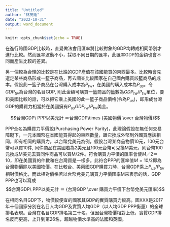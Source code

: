 ```yaml
---
title: "Untitled"
author: "林茂廷"
date: "2022-10-31"
output: word_document
---
```


```r
knitr::opts_chunk$set(echo = TRUE)
```

在進行跨國GDP比較時，直覺做法會用匯率將比較對象的GDP均轉成相同幣別才進行比較。然而匯率波動不小，採取不同日期的匯率，此匯率GDP的金額也會不同而產生比較的差異。

另一個較為合理的比較是在比誰的GDP產值在該國能買的東西最多。比較時會先選定某些商品形成一籃子商品，再去調查比較國家在自己國內購買該籃商品的成本。假設此一籃子商品在台灣購入成本為$P_{tw}$，在美國的購入成本為$P_{us}$。令$GDP_{tw}$為台灣的名目GDP, 則此金額可購買一籃商品的籃數為$GDP_{tw}/P_{tw}$單位，要和美國比較的話，可以把它乘上美國的此一籃子商品價格(令為$P_{us}$)，即形成台灣GDP的購買力相當於在美國擁有$P_{us}GDP_{tw}/P_{tw}$美金。

$$台灣GDP\ PPP以美元計 ＝台灣GDP\times {美國物價 \over 台灣物價}$$

PPP全名為購買力平價說(Purchasing Power Parity)，此理論假設在無任何交易障礙下，一元本國幣在本國能買得起的東西數量，跟它換成外幣到外國買應該相同，即有相同的購買力。以台幣兌美元為例，假設台灣某商品物價10元，100元台幣可以買10件, 同件商品在美國若為2美元且100元台幣可兌換M美元，則台幣100元換成M美元去買同件商品可以買M/2件。符合購買力平價的匯率會使$M／2＝10$，即在美國買的件數和在台灣買是一樣多。此符合PPP的匯率值$M=10/2$即為台灣物價除以美國物價。在比較台、美兩國GDP購買力時，台灣GDP乘上$P_{us}/P_{tw}$相對價格比，而此相對價格若以台幣兌美元購買力平價匯率M來表示的話，GDP PPP也可以寫成
$$台灣GDP\ PPP以美元計 ＝ {台灣GDP \over 購買力平價下台幣兌美元匯率}$$


在相同名目GDP下，物價較便宜的國家其GDP的實質購買力較高。圖XXX是2017年十個國家分別在名目人均GDP及實質人均GDP（以人均GDP PPP衡量）的全球排名表現。台灣在名目GDP排名第三十名，但因台灣物價相對上低，實質GDP排名反而更高，上升到第26名，超越物價水準高的法國和英國。
